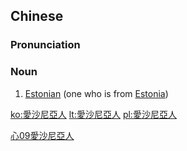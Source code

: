 {{also|爱沙尼亚人}}
==Chinese==
{{zh-forms|s=爱沙尼亚人|type=41}}

===Pronunciation===
{{zh-pron
|m=Àishāní亞rén
|c=oi3 saa1 nei4 aa3 jan4
|cat=n
}}

===Noun===
{{zh-noun}}

# [[Estonian]] (one who is from [[Estonia]])

[[Category:zh:Nationalities|心09愛沙尼亞人]]

[[ko:愛沙尼亞人]]
[[lt:愛沙尼亞人]]
[[pl:愛沙尼亞人]]